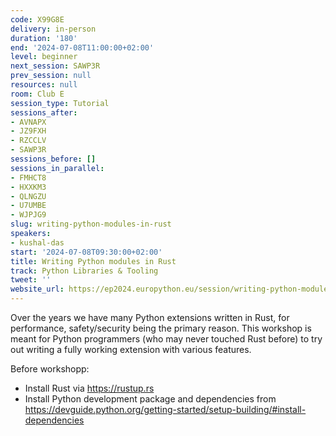 ```yaml
---
code: X99G8E
delivery: in-person
duration: '180'
end: '2024-07-08T11:00:00+02:00'
level: beginner
next_session: SAWP3R
prev_session: null
resources: null
room: Club E
session_type: Tutorial
sessions_after:
- AVNAPX
- JZ9FXH
- RZCCLV
- SAWP3R
sessions_before: []
sessions_in_parallel:
- FMHCT8
- HXXKM3
- QLNGZU
- U7UMBE
- WJPJG9
slug: writing-python-modules-in-rust
speakers:
- kushal-das
start: '2024-07-08T09:30:00+02:00'
title: Writing Python modules in Rust
track: Python Libraries & Tooling
tweet: ''
website_url: https://ep2024.europython.eu/session/writing-python-modules-in-rust
---
```


Over the years we have many Python extensions written in Rust, for performance, safety/security being the primary reason. This workshop is meant for Python programmers (who may never touched Rust before) to try out writing a fully working extension with various features.

Before workshopp:

- Install Rust via https://rustup.rs
- Install Python development package and dependencies from https://devguide.python.org/getting-started/setup-building/#install-dependencies
